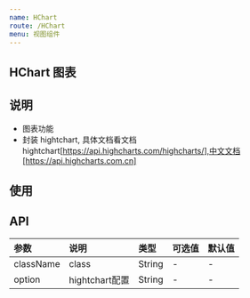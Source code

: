 ```yaml
---
name: HChart
route: /HChart
menu: 视图组件
---
```



## HChart 图表

## 说明
- 图表功能
- 封装 hightchart, 具体文档看文档 hightchart[https://api.highcharts.com/highcharts/],中文文档[https://api.highcharts.com.cn]


## 使用
<Playground>
  <HChart
    className="test1"
    option={
      {
        xAxis: {
          categories: ['Jan', 'Feb', 'Mar', 'Apr', 'May', 'Jun', 'Jul', 'Aug', 'Sep', 'Oct', 'Nov', 'Dec']
        },
        series: [{
          data: [29.9, 71.5, 106.4, 129.2, 144.0, 176.0, 135.6, 148.5, 216.4, 194.1, 295.6, 454.4]
        }]
      }
    }
  />
</Playground>

## API
| 参数 | 说明 | 类型 | 可选值 | 默认值 |
| :--- | :--- | :--- | :--- | :--- |
| className | class | String | - | - |
| option | hightchart配置 | String | - | - |